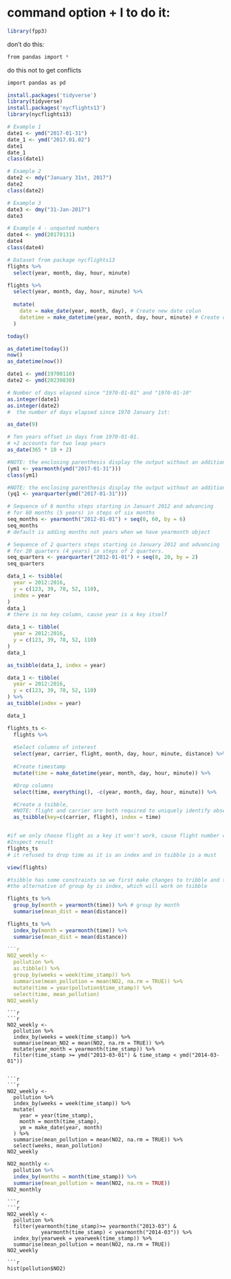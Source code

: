 

# command option + I to do it:

```r
library(fpp3)
```

don't do this:

```r
from pandas import *
```

do this not to get conflicts

```r
import pandas as pd
```

```r
install.packages('tidyverse')
library(tidyverse)
install.packages('nycflights13')
library(nycflights13)
```

```r
# Example 1
date1 <- ymd("2017-01-31")
date_1 <- ymd("2017.01.02")
date1
date_1
class(date1)
```

```r
# Example 2
date2 <- mdy("January 31st, 2017")
date2
class(date2)
```

```r
# Example 3
date3 <- dmy("31-Jan-2017")
date3
```

```r
# Example 4 - unquoted numbers
date4 <- ymd(20170131)
date4
class(date4)
```

```r
# Dataset from package nycflights13
flights %>% 
  select(year, month, day, hour, minute)
```

```r
flights %>% 
  select(year, month, day, hour, minute) %>% 
  
  mutate(
    date = make_date(year, month, day), # Create new date colun
    datetime = make_datetime(year, month, day, hour, minute) # Create date-time
  )
```

```r
today()
```

```r
as_datetime(today())
now()
as_datetime(now())
```

```r
date1 <- ymd(19700110)
date2 <- ymd(20230830)

# Number of days elapsed since "1970-01-01" and "1970-01-10"
as.integer(date1)
as.integer(date2)
#  the number of days elapsed since 1970 January 1st:
```

```r
as_date(9)
```

```r
# Ten years offset in days from 1970-01-01.
# +2 accounts for two leap years
as_date(365 * 10 + 2)
```

```r
#NOTE: the enclosing parenthesis display the output without an additional line of code
(ym1 <- yearmonth(ymd("2017-01-31")))
class(ym1)
```

```r
#NOTE: the enclosing parenthesis display the output without an additional line of code
(yq1 <- yearquarter(ymd("2017-01-31")))
```

```r
# Sequence of 6 months steps starting in Januart 2012 and advancing 
# for 60 months (5 years) in steps of six months
seq_months <- yearmonth("2012-01-01") + seq(0, 60, by = 6)
seq_months
# default is adding months not years when we have yearmonth object
```

```r
# Sequence of 2 quarters steps starting in January 2012 and advancing 
# for 20 quarters (4 years) in steps of 2 quarters.
seq_quarters <- yearquarter("2012-01-01") + seq(0, 20, by = 2)
seq_quarters
```

```r
data_1 <- tsibble(
  year = 2012:2016,
  y = c(123, 39, 78, 52, 110),
  index = year
)
data_1
# there is no key column, cause year is a key itself
```

```r
data_1 <- tibble(
  year = 2012:2016,
  y = c(123, 39, 78, 52, 110)
) 
data_1

as_tsibble(data_1, index = year)

```

```r
data_1 <- tibble(
  year = 2012:2016,
  y = c(123, 39, 78, 52, 110)
) %>%
as_tsibble(index = year)

data_1
```

```r
flights_ts <- 
  flights %>%
  
  #Select columns of interest
  select(year, carrier, flight, month, day, hour, minute, distance) %>%
  
  #Create timestamp
  mutate(time = make_datetime(year, month, day, hour, minute)) %>%

  #Drop columns
  select(time, everything(), -c(year, month, day, hour, minute)) %>%

  #Create a tsibble, 
  #NOTE: flight and carrier are both required to uniquely identify observations
  as_tsibble(key=c(carrier, flight), index = time)


#if we only choose flight as a key it won't work, cause flight number can be the same among the carriers
#Inspect result
flights_ts
# it refused to drop time as it is an index and in tsibble is a must
```

```r
view(flights)
```

```r
#tsibble has some constraints so we first make changes to tribble and then cast as tsibble
#the alternative of group by is index, which will work on tsibble
```

```r
flights_ts %>%
  group_by(month = yearmonth(time)) %>% # group by month
  summarise(mean_dist = mean(distance))
```
```r
flights_ts %>%
  index_by(month = yearmonth(time)) %>%
  summarise(mean_dist = mean(distance))
```
```r

```r
NO2_weekly <- 
  pollution %>%
  as.tibble() %>%
  group_by(weeks = week(time_stamp)) %>%
  summarise(mean_pollution = mean(NO2, na.rm = TRUE)) %>%
  mutate(time = year(pollution$time_stamp)) %>%
  select(time, mean_pollution)
NO2_weekly
```
```
```r
```r
NO2_weekly <- 
  pollution %>%
  index_by(weeks = week(time_stamp)) %>%
  summarise(mean_NO2 = mean(NO2, na.rm = TRUE)) %>%
  mutate(year_month = yearmonth(time_stamp)) %>%
  filter(time_stamp >= ymd("2013-03-01") & time_stamp < ymd("2014-03-01"))
    
```
```
```r

```r
NO2_weekly <- 
  pollution %>%
  index_by(weeks = week(time_stamp)) %>%
  mutate(
    year = year(time_stamp),
    month = month(time_stamp),
    ym = make_date(year, month)
  ) %>%
  summarise(mean_pollution = mean(NO2, na.rm = TRUE)) %>%
  select(weeks, mean_pollution)
NO2_weekly
```


```r
NO2_monthly <-
  pollution %>%
  index_by(months = month(time_stamp)) %>%
  summarise(mean_pollution = mean(NO2, na.rm = TRUE))
NO2_monthly
```
```
```r
```r
NO2_weekly <-
  pollution %>%
  filter(yearmonth(time_stamp)>= yearmonth("2013-03") & 
           yearmonth(time_stamp) < yearmonth("2014-03")) %>%
  index_by(yearweek = yearweek(time_stamp)) %>%
  summarise(mean_pollution = mean(NO2, na.rm = TRUE))
NO2_weekly
```
```
```r
hist(pollution$NO2)
```


